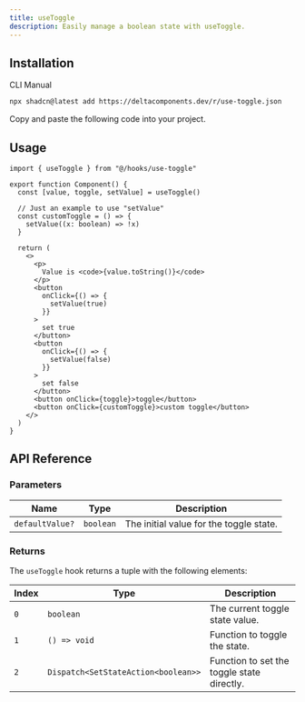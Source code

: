 ```yaml
---
title: useToggle
description: Easily manage a boolean state with useToggle.
---
```


## Installation

<Tabs defaultValue="cli">

<TabsList>
  <TabsTrigger value="cli">CLI</TabsTrigger>
  <TabsTrigger value="manual">Manual</TabsTrigger>
</TabsList>

<TabsContent value="cli">

```bash
npx shadcn@latest add https://deltacomponents.dev/r/use-toggle.json
```

</TabsContent>

<TabsContent value="manual">

<Steps>

<Step>Copy and paste the following code into your project.</Step>

<ComponentSource name="use-toggle" />

</Steps>

</TabsContent>

</Tabs>

## Usage

```tsx {1, 4}
import { useToggle } from "@/hooks/use-toggle"

export function Component() {
  const [value, toggle, setValue] = useToggle()

  // Just an example to use "setValue"
  const customToggle = () => {
    setValue((x: boolean) => !x)
  }

  return (
    <>
      <p>
        Value is <code>{value.toString()}</code>
      </p>
      <button
        onClick={() => {
          setValue(true)
        }}
      >
        set true
      </button>
      <button
        onClick={() => {
          setValue(false)
        }}
      >
        set false
      </button>
      <button onClick={toggle}>toggle</button>
      <button onClick={customToggle}>custom toggle</button>
    </>
  )
}
```

## API Reference

### Parameters

| Name            | Type      | Description                             |
| --------------- | --------- | --------------------------------------- |
| `defaultValue?` | `boolean` | The initial value for the toggle state. |

### Returns

The `useToggle` hook returns a tuple with the following elements:

| Index | Type                                | Description                                |
| ----- | ----------------------------------- | ------------------------------------------ |
| `0`   | `boolean`                           | The current toggle state value.            |
| `1`   | `() => void`                        | Function to toggle the state.              |
| `2`   | `Dispatch<SetStateAction<boolean>>` | Function to set the toggle state directly. |
